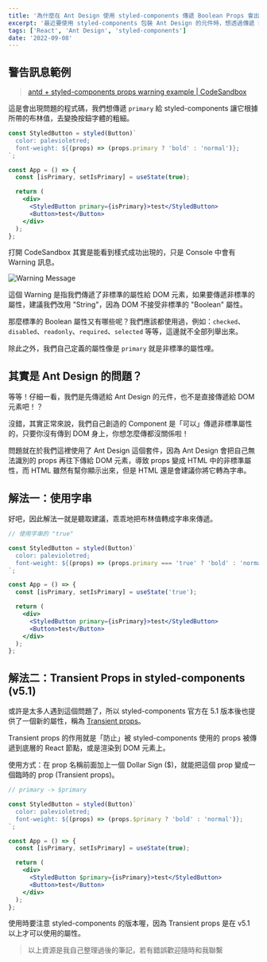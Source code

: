 ```yaml
---
title: '為什麼在 Ant Design 使用 styled-components 傳遞 Boolean Props 會出現警告'
excerpt: '最近要使用 styled-components 包裝 Ant Design 的元件時，想透過傳遞 Boolean 值的 props 來製作動態樣式，結果是成功了但是卻一直跳出警告訊息，這是為什麼呢？'
tags: ['React', 'Ant Design', 'styled-components']
date: '2022-09-08'
---
```


## 警告訊息範例

> [antd + styled-components props warning example | CodeSandbox](https://codesandbox.io/s/antd-styled-components-props-issue-2eq1jd)

這是會出現問題的程式碼，我們想傳遞 `primary` 給 styled-components 讓它根據所帶的布林值，去變換按鈕字體的粗細。

```jsx
const StyledButton = styled(Button)`
  color: palevioletred;
  font-weight: ${(props) => (props.primary ? 'bold' : 'normal')};
`;

const App = () => {
  const [isPrimary, setIsPrimary] = useState(true);

  return (
    <div>
      <StyledButton primary={isPrimary}>test</StyledButton>
      <Button>test</Button>
    </div>
  );
};
```

打開 CodeSandbox 其實是能看到樣式成功出現的，只是 Console 中會有 Warning 訊息。

![Warning Message](https://i.imgur.com/ixJ9xBd.png)

這個 Warning 是指我們傳遞了非標準的屬性給 DOM 元素，如果要傳遞非標準的屬性，建議我們改用 "String"，因為 DOM 不接受非標準的 "Boolean" 屬性。

那麼標準的 Boolean 屬性又有哪些呢？我們應該都使用過，例如：`checked`、`disabled`、`readonly`、`required`、`selected` 等等，這邊就不全部列舉出來。

除此之外，我們自己定義的屬性像是 `primary` 就是非標準的屬性哩。

## 其實是 Ant Design 的問題？

等等！仔細一看，我們是先傳遞給 Ant Design 的元件，也不是直接傳遞給 DOM 元素吧！？

沒錯，其實正常來說，我們自己創造的 Component 是「可以」傳遞非標準屬性的，只要你沒有傳到 DOM 身上，你想怎麼傳都沒關係啦！

問題就在於我們這裡使用了 Ant Design 這個套件，因為 Ant Design 會把自己無法識別的 props 再往下傳給 DOM 元素，導致 props 變成 HTML 中的非標準屬性，而 HTML 雖然有幫你顯示出來，但是 HTML 還是會建議你將它轉為字串。

## 解法一：使用字串

好吧，因此解法一就是聽取建議，乖乖地把布林值轉成字串來傳遞。

```jsx
// 使用字串的 "true"

const StyledButton = styled(Button)`
  color: palevioletred;
  font-weight: ${(props) => (props.primary === 'true' ? 'bold' : 'normal')};
`;

const App = () => {
  const [isPrimary, setIsPrimary] = useState('true');

  return (
    <div>
      <StyledButton primary={isPrimary}>test</StyledButton>
      <Button>test</Button>
    </div>
  );
};
```

## 解法二：Transient Props in styled-components (v5.1)

或許是太多人遇到這個問題了，所以 styled-components 官方在 5.1 版本後也提供了一個新的屬性，稱為 [Transient props](https://styled-components.com/docs/api#transient-props)。

Transient props 的作用就是「防止」被 styled-components 使用的 props 被傳遞到底層的 React 節點，或是渲染到 DOM 元素上。

使用方式：在 prop 名稱前面加上一個 Dollar Sign ($)，就能把這個 prop 變成一個臨時的 prop (Transient props)。

```jsx
// primary -> $primary

const StyledButton = styled(Button)`
  color: palevioletred;
  font-weight: ${(props) => (props.$primary ? 'bold' : 'normal')};
`;

const App = () => {
  const [isPrimary, setIsPrimary] = useState(true);

  return (
    <div>
      <StyledButton $primary={isPrimary}>test</StyledButton>
      <Button>test</Button>
    </div>
  );
};
```

使用時要注意 styled-components 的版本喔，因為 Transient props 是在 v5.1 以上才可以使用的屬性。

> 以上資源是我自己整理過後的筆記，若有錯誤歡迎隨時和我聯繫
